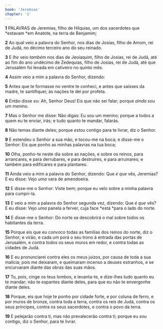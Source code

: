 ```yaml
---
book: 'Jeremias'
chapter: '1'
---
```


**1** PALAVRAS de Jeremias, filho de Hilquias, _um_ dos sacerdotes que *estavam *em Anatote, na terra de Benjamim;

**2** Ao qual veio a palavra do Senhor, nos dias de Josias, filho de Amom, rei de Judá, no décimo terceiro ano do seu reinado.

**3** E _lhe_ veio _também_ nos dias de Jeoiaquim, filho de Josias, rei de Judá, até ao fim do ano undécimo de Zedequias, filho de Josias, rei de Judá, até que Jerusalém foi levada em cativeiro no quinto mês.

**4** Assim veio a mim a palavra do Senhor, dizendo:

**5** Antes que te formasse no ventre te conheci, e antes que saísses da madre, te santifiquei; às nações te dei por profeta.

**6** Então disse _eu:_ Ah, Senhor Deus! Eis que não sei falar; porque _ainda sou_ um menino.

**7** Mas o Senhor me disse: Não digas: Eu _sou_ um menino; porque a todos a quem eu te enviar, irás; e tudo quanto te mandar, falarás.

**8** Não temas diante deles; porque _estou_ contigo para te livrar, diz o Senhor.

**9** E estendeu o Senhor a sua mão, e tocou-me na boca; e disse-me o Senhor: Eis que ponho as minhas palavras na tua boca;

**10** Olha, ponho-te neste dia sobre as nações, e sobre os reinos, para arrancares, e para derrubares, e para destruíres, e para arruinares; e também para edificares e para plantares.

**11** Ainda veio a mim a palavra do Senhor, dizendo: Que _é que_ vês, Jeremias? E eu disse: Vejo _uma_ vara de amendoeira.

**12** E disse-me o Senhor: Viste bem; porque eu velo sobre a minha palavra para cumpri-la.

**13** E veio a mim a palavra do Senhor segunda vez, dizendo: Que _é que_ vês? E eu disse: Vejo _uma_ panela a ferver, cuja face *está *para o lado do norte.

**14** E disse-me o Senhor: Do norte se descobrirá o mal sobre todos os habitantes da terra.

**15** Porque eis que eu convoco todas as famílias dos reinos do norte, diz o Senhor; e virão, e cada _um_ porá o seu trono à entrada das portas de Jerusalém, e contra todos os seus muros em redor, e contra todas as cidades de Judá.

**16** E eu pronunciarei contra eles os meus juízos, por causa de toda a sua malícia; pois me deixaram, e queimaram incenso a deuses estranhos, e se encurvaram diante das obras das suas mãos.

**17** Tu, pois, cinge os teus lombos, e levanta-te, e dize-lhes tudo quanto eu te mandar; não te espantes diante deles, para que eu não te envergonhe diante deles.

**18** Porque, eis que hoje te ponho por cidade forte, e por coluna de ferro, e por muros de bronze, contra toda a terra, contra os reis de Judá, contra os seus príncipes, contra os seus sacerdotes, e contra o povo da terra.

**19** E pelejarão contra ti, mas não prevalecerão contra ti; porque eu _sou_ contigo, diz o Senhor, para te livrar.
